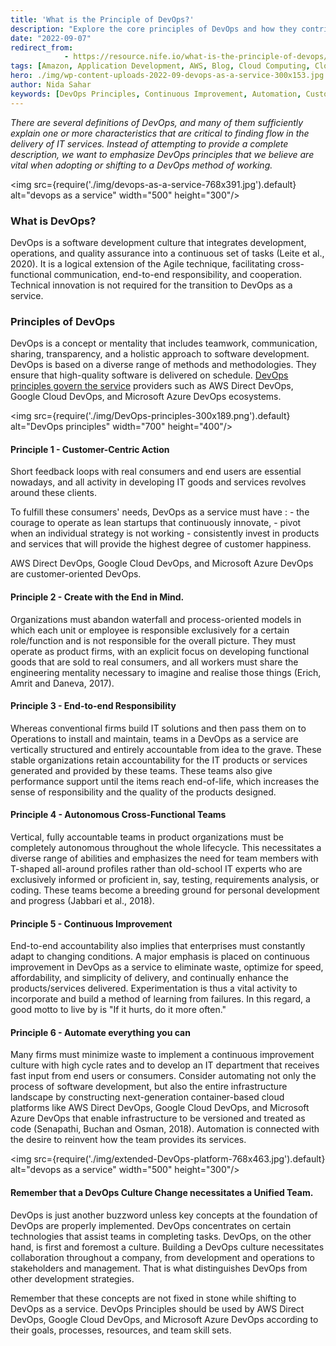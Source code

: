 ```yaml
---
title: 'What is the Principle of DevOps?'
description: "Explore the core principles of DevOps and how they contribute to effective software development. Understand the concepts of customer-centric action, end-to-end responsibility, autonomous cross-functional teams, continuous improvement, and automation, and learn how they drive the success of DevOps practices."
date: "2022-09-07"
redirect_from: 
            - https://resource.nife.io/what-is-the-principle-of-devops/
tags: [Amazon, Application Development, AWS, Blog, Cloud Computing, Cloud Native Development, DevOps, Devops, Edge Computing, Microsoft, Network Edge]
hero: ./img/wp-content-uploads-2022-09-devops-as-a-service-300x153.jpg
author: Nida Sahar
keywords: [DevOps Principles, Continuous Improvement, Automation, Customer-Centric Action, End-to-End Responsibility, Autonomous Teams, DevOps Culture, DevOps Practices]
---
```

_There are several definitions of DevOps, and many of them sufficiently explain one or more characteristics that are critical to finding flow in the delivery of IT services. Instead of attempting to provide a complete description, we want to emphasize DevOps principles that we believe are vital when adopting or shifting to a DevOps method of working._

<img src={require('./img/devops-as-a-service-768x391.jpg').default} alt="devops as a service" width="500" height="300"/>
<br/>


 


### What is DevOps?

DevOps is a software development culture that integrates development, operations, and quality assurance into a continuous set of tasks (Leite et al., 2020). It is a logical extension of the Agile technique, facilitating cross-functional communication, end-to-end responsibility, and cooperation. Technical innovation is not required for the transition to DevOps as a service.

### Principles of DevOps

DevOps is a concept or mentality that includes teamwork, communication, sharing, transparency, and a holistic approach to software development. DevOps is based on a diverse range of methods and methodologies. They ensure that high-quality software is delivered on schedule. [DevOps principles govern the service](/blog/devops-as-a-service-devops-as-a-service-in-singapore/) providers such as AWS Direct DevOps, Google Cloud DevOps, and Microsoft Azure DevOps ecosystems.



<img src={require('./img/DevOps-principles-300x189.png').default} alt="DevOps principles" width="700" height="400"/>
<br/>


 

#### Principle 1 - Customer-Centric Action

Short feedback loops with real consumers and end users are essential nowadays, and all activity in developing IT goods and services revolves around these clients.

To fulfill these consumers' needs, DevOps as a service must have : - the courage to operate as lean startups that continuously innovate, - pivot when an individual strategy is not working - consistently invest in products and services that will provide the highest degree of customer happiness.

AWS Direct DevOps, Google Cloud DevOps, and Microsoft Azure DevOps are customer-oriented DevOps.

#### Principle 2 - Create with the End in Mind.

Organizations must abandon waterfall and process-oriented models in which each unit or employee is responsible exclusively for a certain role/function and is not responsible for the overall picture. They must operate as product firms, with an explicit focus on developing functional goods that are sold to real consumers, and all workers must share the engineering mentality necessary to imagine and realise those things (Erich, Amrit and Daneva, 2017).

#### Principle 3 - End-to-end Responsibility

Whereas conventional firms build IT solutions and then pass them on to Operations to install and maintain, teams in a DevOps as a service are vertically structured and entirely accountable from idea to the grave. These stable organizations retain accountability for the IT products or services generated and provided by these teams. These teams also give performance support until the items reach end-of-life, which increases the sense of responsibility and the quality of the products designed.

#### Principle 4 - Autonomous Cross-Functional Teams

Vertical, fully accountable teams in product organizations must be completely autonomous throughout the whole lifecycle. This necessitates a diverse range of abilities and emphasizes the need for team members with T-shaped all-around profiles rather than old-school IT experts who are exclusively informed or proficient in, say, testing, requirements analysis, or coding. These teams become a breeding ground for personal development and progress (Jabbari et al., 2018).

#### Principle 5 - Continuous Improvement

End-to-end accountability also implies that enterprises must constantly adapt to changing conditions. A major emphasis is placed on continuous improvement in DevOps as a service to eliminate waste, optimize for speed, affordability, and simplicity of delivery, and continually enhance the products/services delivered. Experimentation is thus a vital activity to incorporate and build a method of learning from failures. In this regard, a good motto to live by is "If it hurts, do it more often."

#### Principle 6 - Automate everything you can

Many firms must minimize waste to implement a continuous improvement culture with high cycle rates and to develop an IT department that receives fast input from end users or consumers. Consider automating not only the process of software development, but also the entire infrastructure landscape by constructing next-generation container-based cloud platforms like AWS Direct DevOps, Google Cloud DevOps, and Microsoft Azure DevOps that enable infrastructure to be versioned and treated as code (Senapathi, Buchan and Osman, 2018). Automation is connected with the desire to reinvent how the team provides its services.


<img src={require('./img/extended-DevOps-platform-768x463.jpg').default} alt="devops as a service" width="500" height="300"/>
<br/>


 

#### Remember that a DevOps Culture Change necessitates a Unified Team.

DevOps is just another buzzword unless key concepts at the foundation of DevOps are properly implemented. DevOps concentrates on certain technologies that assist teams in completing tasks. DevOps, on the other hand, is first and foremost a culture. Building a DevOps culture necessitates collaboration throughout a company, from development and operations to stakeholders and management. That is what distinguishes DevOps from other development strategies.

Remember that these concepts are not fixed in stone while shifting to DevOps as a service. DevOps Principles should be used by AWS Direct DevOps, Google Cloud DevOps, and Microsoft Azure DevOps according to their goals, processes, resources, and team skill sets.


